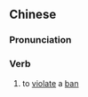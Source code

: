 ==Chinese==
{{zh-forms|s=违禁}}

===Pronunciation===
{{zh-pron
|m=wéijìn
|c=wai4 gam3
|mn=ûi-kìm
|cat=v
}}

===Verb===
{{zh-verb}}

# to [[violate]] a [[ban]]